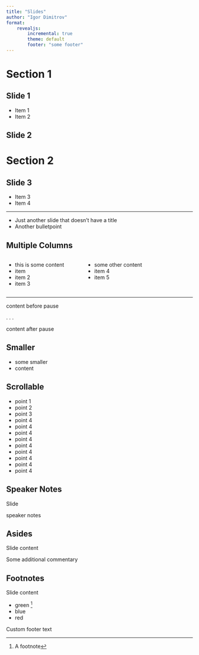 ```yaml
---
title: "Slides"
author: "Igor Dimitrov"
format: 
    revealjs:
        incremental: true
        theme: default
        footer: "some footer"
---
```


# Section 1

## Slide 1

- Item 1
- Item 2

## Slide 2

# Section 2

## Slide 3

::: {.nonincremental}

- Item 3
- Item 4

:::

---

- Just another slide that doesn't have a title
- Another bulletpoint 

## Multiple Columns 

::::: {.columns}

:::: {.column width="40%"}
::: {.nonincremental}
- this is some content
- item
- item 2
- item 3
:::
::::

:::: {.column width="60%"}
::: {.nonincremental}
- some other content
- item 4
- item 5
::: 
::::

:::: 

---

content before pause

. . .

content after pause 

## Smaller {.smaller}

* some smaller
* content

## Scrollable {.scrollable .nostretch}

* point 1
* point 2
* point 3
* point 4
* point 4
* point 4
* point 4
* point 4
* point 4
* point 4
* point 4
* point 4

## Speaker Notes

Slide 

::: {.notes}
speaker notes
:::

## Asides

Slide content

::: aside
Some additional commentary
::: 

## Footnotes 

Slide content

- green ^[A footnote]
- blue
- red

::: footer
Custom footer text
:::